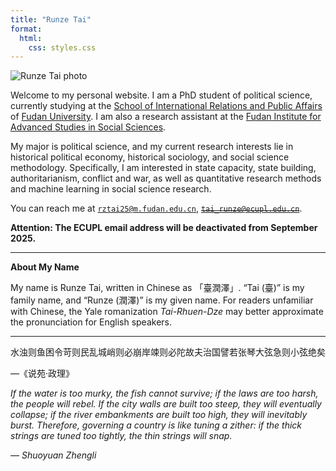 ```yaml
---
title: "Runze Tai"
format:
  html:
    css: styles.css
---
```


<div class="profile-pic">
  <img src="photo-sep25.png" alt="Runze Tai photo">
</div>

Welcome to my personal website. I am a PhD student of political science, currently studying at the [School of International Relations and Public Affairs](https://sirpa.fudan.edu.cn) of [Fudan University](https://www.fudan.edu.cn). I am also a research assistant at the [Fudan Institute for Advanced Studies in Social Sciences](https://ias.fudan.edu.cn). 

My major is political science, and my current research interests lie in historical political economy, historical sociology, and social science methodology. Specifically, I am interested in state capacity, state building, authoritarianism, conflict and war, as well as quantitative research methods and machine learning in social science research.

You can reach me at [`rztai25@m.fudan.edu.cn`](mailto: rztai25@m.fudan.edu.cn), [~~`tai_runze@ecupl.edu.cn`~~](mailto: tai_runze@ecupl.edu.cn). 

**Attention: The ECUPL email address will be deactivated from September 2025.**

***

**About My Name**

My name is Runze Tai, written in Chinese as 「臺潤澤」. "Tai (臺)" is my family name, and "Runze (潤澤)" is my given name. For readers unfamiliar with Chinese, the Yale romanization *Tai-Rhuen-Dze* may better approximate the pronunciation for English speakers. 

***

<div class="calligraphy-quote">
水浊则鱼困令苛则民乱城峭则必崩岸竦则必陀故夫治国譬若张琴大弦急则小弦绝矣
</div>

<div class="quote-source">
  ---《说苑·政理》
</div>


<div class="quote-explanation">
*If the water is too murky, the fish cannot survive; if the laws are too harsh, the people will rebel. If the city walls are built too steep, they will eventually collapse; if the river embankments are built too high, they will inevitably burst. Therefore, governing a country is like tuning a zither: if the thick strings are tuned too tightly, the thin strings will snap.*

*--- Shuoyuan Zhengli*
</div>